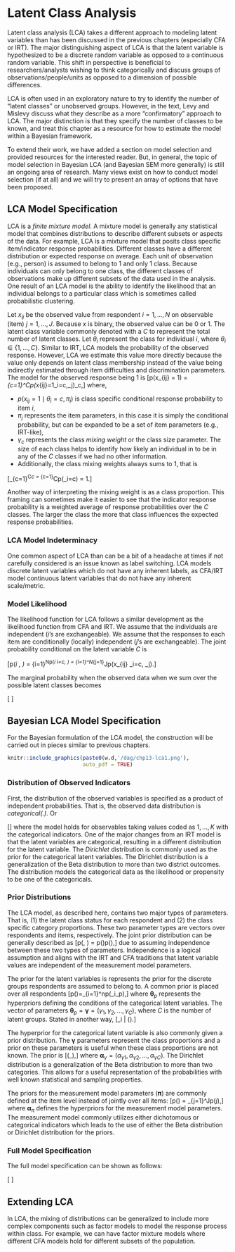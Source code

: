 # Latent Class Analysis

Latent class analysis (LCA) takes a different approach to modeling latent variables than has been discussed in the previous chapters (especially CFA or IRT).
The major distinguishing aspect of LCA is that the latent variable is hypothesized to be a discrete random variable as opposed to a continuous random variable.
This shift in perspective is beneficial to researchers/analysts wishing to think categorically and discuss groups of observations/people/units as opposed to a dimension of possible differences.

LCA is often used in an exploratory nature to try to identify the number of "latent classes" or unobserved groups.
However, in the text, Levy and Mislevy discuss what they describe as a more "confirmatory" approach to LCA.
The major distinction is that they specify the number of classes to be known, and treat this chapter as a resource for how to estimate the model within a Bayesian framework.

To extend their work, we have added a section on model selection and provided resources for the interested reader.
But, in general, the topic of model selection in Bayesian LCA (and Bayesian SEM more generally) is still an ongoing area of research.
Many views exist on how to conduct model selection (if at all) and we will try to present an array of options that have been proposed.

## LCA Model Specification

LCA is a _finite mixture model_.
A mixture model is generally any statistical model that combines distributions to describe different subsets or aspects of the data.
For example, LCA is a mixture model that posits class specific item/indicator response probabilities.
Different classes have a different distribution or expected response on average.
Each unit of observation (e.g., person) is assumed to belong to 1 and only 1 class.
Because individuals can only belong to one class, the different classes of observations make up different subsets of the data used in the analysis.
One result of an LCA model is the ability to identify the likelihood that an individual belongs to a particular class which is sometimes called probabilistic clustering.


Let $x_{ij}$ be the observed value from respondent $i=1, \ldots, N$ on observable (item) $j=1, \ldots, J$.
Because $x$ is binary, the observed value can be $0$ or $1$. 
The latent class variable commonly denoted with a $C$ to represent the total number of latent classes.
Let $\theta_i$ represent the class for individual $i$, where $\theta_i \in \lbrace 1, \ldots, C\rbrace$.
Similar to IRT, LCA models the probability of the observed response.
However, LCA we estimate this value more directly because the value only depends on latent class membership instead of the value being indirectly estimated through item difficulties and discrimination parameters.
The model for the observed response being 1 is
\[p(x_{ij} = 1) = \sum_{c=1}^Cp(x_{ij}=1\mid\theta_i=c,\pi_j)\gamma_c,\]
where,

* $p(x_{ij}=1\mid\theta_i=c,\pi_i)$ is class specific conditional response probability to item $i$,
* $\pi_j$ represents the item parameters, in this case it is simply the conditional probability, but can be expanded to be a set of item parameters (e.g., IRT-like),
* $\gamma_c$ represents the class _mixing weight_ or the class size parameter. The size of each class helps to identify how likely an individual in to be in any of the $C$ classes if we had no other information.
* Additionally, the class mixing weights always sums to $1$, that is

\[\sum_{c=1}^C\gamma_c = \sum_{c=1}^Cp(\theta_i=c) = 1.\]

Another way of interpreting the mixing weight is as a class proportion.
This framing can sometimes make it easier to see that the indicator response probability is a weighted average of response probabilities over the $C$ classes. 
The larger the class the more that class influences the expected response probabilities.

### LCA Model Indeterminacy

One common aspect of LCA than can be a bit of a headache at times if not carefully considered is an issue known as label switching.
LCA models discrete latent variables which do not have any inherent labels, as CFA/IRT model continuous latent variables that do not have any inherent scale/metric.

### Model Likelihood

The likelihood function for LCA follows a similar development as the likelihood function from CFA and IRT.
We assume that the individuals are independent ($i$'s are exchangeable).
We assume that the responses to each item are conditionally (locally) independent ($j$'s are exchangeable).
The joint probability conditional on the latent variable $C$ is

\[p(\mathbf{x}_i \vert \mathbf{\theta}, \mathbf{\pi}) = \prod_{i=1}^Np(\mathbf{x}_i \vert \theta_i=c, \mathbf{\pi}) = \prod_{i=1}^N\prod_{j=1}^Jp(x_{ij} \vert \theta_i=c, \pi_j).\]

The marginal probability when the observed data when we sum over the possible latent classes becomes

\[\begin{align*}
p(\mathbf{x}_i \vert \mathbf{\pi}, \mathbf{\gamma}) &= \prod_{i=1}^N\sum_{c=1}^C p(\mathbf{x}_i \vert \theta_i=c, \mathbf{\pi})p(\theta_i = c \vert \gamma)\\
&= \prod_{i=1}^N\left(\sum_{c=1}^C \left(\prod_{j=1}^J p(x_{ij} \vert \theta_i=c, \pi_j)\right)p(\theta_i = c \vert \gamma)\right)
\end{align*}
\]

## Bayesian LCA Model Specification

For the Bayesian formulation of the LCA model, the construction will be carried out in pieces similar to previous chapters.

```r
knitr::include_graphics(paste0(w.d,'/dag/chp13-lca1.png'),
                        auto_pdf = TRUE)
```

### Distribution of Observed Indicators

First, the distribution of the observed variables is specified as a product of independent probabilities.
That is, the observed data distribution is _categorical(.)_.
Or

\[\begin{align*}
p(\mathbf{x}\vert \mathbf{\theta}, \mathbf{\pi})&= \prod_{i=1}^N p(\mathbf{x}_i\vert \theta_i, \mathbf{\pi}) = \prod_{i=1}^N \prod_{j=1}^J p(x_{ij}\vert \theta_i, \mathbf{\pi}_j),\\
x_{ij} &\sim \mathrm{Categorical}(\pi_{cj})\\
\end{align*}\]
where the model holds for observables taking values coded as $1,...,K$ with the categorical indicators.
One of the major changes from an IRT model is that the latent variables are categorical, resulting in a different distribution for the latent variable.
The _Dirichlet_ distribution is commonly used as the prior for the categorical latent variables.
The Dirichlet distribution is a generalization of the Beta distribution to more than two district outcomes.
The distribution models the categorical data as the likelihood or propensity to be one of the categoricals.

### Prior Distributions

The LCA model, as described here, contains two major types of parameters. 
That is, (1) the latent class status for each respondent and (2) the class specific category proportions.
These two parameter types are vectors over respondents and items, respectively.
The joint prior distribution can be generally described as
\[p(\theta, \pi) = p(\theta)p(\pi),\]
due to assuming independence between these two types of parameters.
Independence is a logical assumption and aligns with the IRT and CFA traditions that latent variable values are independent of the measurement model parameters.

The prior for the latent variables is represents the prior for the discrete groups respondents are assumed to belong to.
A common prior is placed over all respondents
\[p(\theta)=\prod_{i=1}^np(\theta_i\vert\mathbf{\theta}_p),\]
where $\mathbf\theta_p$ represents the hyperpriors defining the conditions of the categorical latent variables.
The vector of parameters $\mathbf\theta_p = \mathbf\gamma = (\gamma_1, \gamma_2, ..., \gamma_C)$, where $C$ is the number of latent groups.
Stated in another way,
\[\theta_i | \mathbf\gamma \sim \mathrm{Categorical}(\mathbf\gamma).\]

The hyperprior for the categorical latent variable is also commonly given a prior distribution.
The $\mathbf\gamma$ parameters represent the class proportions and a prior on these parameters is useful when these class proportions are not known.
The prior is
\[\mathbf\gamma \sim \mathrm{Dirichlet}(\mathbf\alpha_\gamma),\]
where $\mathbf\alpha_\gamma = (\alpha_{\gamma 1}, \alpha_{\gamma 2}, ..., \alpha_{\gamma C}).$
The Dirichlet distribution is a generalization of the Beta distribution to more than two categories.
This allows for a useful representation of the probabilities with well known statistical and sampling properties.

The priors for the measurement model parameters ($\mathbf\pi$) are commonly defined at the item level instead of jointly over all items:
\[p(\mathbf\pi) = \prod_{j=1}^Jp(\mathbf\pi_j\vert\mathbf\alpha_\pi),\]
where $\mathbf\alpha_\pi$ defines the hyperpriors for the measurement model parameters.
The measurement model commonly utilizes either dichotomous or categorical indicators which leads to the use of either the Beta distribution or Dirichlet distribution for the priors.

### Full Model Specification

The full model specification can be shown as follows:

\[
\begin{align*}
p(\mathbf\theta, \mathbf\gamma, \mathbf\pi) &\propto p(\mathbf{x} \vert \mathbf\theta, \mathbf\gamma, \mathbf\pi) p(\mathbf\theta, \mathbf\gamma, \mathbf\pi)\\
 &= p(\mathbf{x} \vert \mathbf\theta, \mathbf\gamma, \mathbf\pi) p(\mathbf\theta) p(\mathbf\gamma) p(\mathbf\pi)\\
 &= \prod_{i=1}^N \prod_{j=1}^J p(x_{ij}\vert \theta_i, \mathbf{\pi}_j)p(\theta_i \vert \mathbf\gamma)p(\mathbf\gamma) \prod_{c=1}^Cp(\mathbf\pi_{cj})
\end{align*}
\]

## Extending LCA

In LCA, the mixing of distributions can be generalized to include more complex components such as factor models to model the response process within class.
For example, we can have factor mixture models where different CFA models hold for different subsets of the population.

